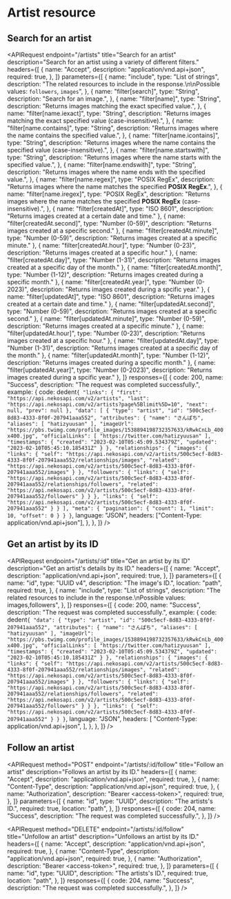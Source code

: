 

# Artist resource

## Search for an artist

<APIRequest
    endpoint="/artists"
    title="Search for an artist"
    description="Search for an artist using a variety of different filters."
    headers={[
        {
            name: "Accept",
            description: "application/vnd.api+json",
            required: true,
        },
    ]}
    parameters={[
        {
            name: "include",
            type: "List of strings",
            description:
                "The related resources to include in the response.\n\nPossible values: `followers`, `images`",
        },
        {
            name: "filter[search]",
            type: "String",
            description: "Search for an image.",
        },
        {
            name: "filter[name]",
            type: "String",
            description: "Returns images matching the exact specified value.",
        },
        {
            name: "filter[name.iexact]",
            type: "String",
            description:
                "Returns images matching the exact specified value (case-insensitive).",
        },
        {
            name: "filter[name.contains]",
            type: "String",
            description:
                "Returns images where the name contains the specified value.",
        },
        {
            name: "filter[name.icontains]",
            type: "String",
            description:
                "Returns images where the name contains the specified value (case-insensitive).",
        },
        {
            name: "filter[name.startswith]",
            type: "String",
            description:
                "Returns images where the name starts with the specified value.",
        },
        {
            name: "filter[name.endswith]",
            type: "String",
            description:
                "Returns images where the name ends with the specified value.",
        },
        {
            name: "filter[name.regex]",
            type: "POSIX RegEx",
            description:
                "Returns images where the name matches the specified **POSIX RegEx**.",
        },
        {
            name: "filter[name.iregex]",
            type: "POSIX RegEx",
            description:
                "Returns images where the name matches the specified **POSIX RegEx** (case-insensitive).",
        },
        {
            name: "filter[createdAt]",
            type: "ISO 8601",
            description: "Returns images created at a certain date and time."
        },
        {
            name: "filter[createdAt.second]",
            type: "Number (0-59)",
            description: "Returns images created at a specific second."
        },
        {
            name: "filter[createdAt.minute]",
            type: "Number (0-59)",
            description: "Returns images created at a specific minute."
        },
        {
            name: "filter[createdAt.hour]",
            type: "Number (0-23)",
            description: "Returns images created at a specific hour."
        },
        {
            name: "filter[createdAt.day]",
            type: "Number (1-31)",
            description: "Returns images created at a specific day of the month."
        },
        {
            name: "filter[createdAt.month]",
            type: "Number (1-12)",
            description: "Returns images created during a specific month."
        },
        {
            name: "filter[createdAt.year]",
            type: "Number (0-2023)",
            description: "Returns images created during a spcific year."
        },
        {
            name: "filter[updatedAt]",
            type: "ISO 8601",
            description: "Returns images created at a certain date and time."
        },
        {
            name: "filter[updatedAt.second]",
            type: "Number (0-59)",
            description: "Returns images created at a specific second."
        },
        {
            name: "filter[updatedAt.minute]",
            type: "Number (0-59)",
            description: "Returns images created at a specific minute."
        },
        {
            name: "filter[updatedAt.hour]",
            type: "Number (0-23)",
            description: "Returns images created at a specific hour."
        },
        {
            name: "filter[updatedAt.day]",
            type: "Number (1-31)",
            description: "Returns images created at a specific day of the month."
        },
        {
            name: "filter[updatedAt.month]",
            type: "Number (1-12)",
            description: "Returns images created during a specific month."
        },
        {
            name: "filter[updatedAt.year]",
            type: "Number (0-2023)",
            description: "Returns images created during a spcific year."
        },
    ]}
    responses={[
        {
            code: 200,
            name: "Success",
            description: "The request was completed successfully.",
            example: {
                code: dedent`
                {
                    "links": {
                        "first": "https://api.nekosapi.com/v2/artists",
                        "last": "https://api.nekosapi.com/v2/artists?page%5Blimit%5D=10",
                        "next": null,
                        "prev": null
                    },
                    "data": [
                        {
                            "type": "artist",
                            "id": "500c5ecf-8d83-4333-8f0f-207941aaa552",
                            "attributes": {
                                "name": "さんぱち",
                                "aliases": [
                                    "hatizyuusan"
                                ],
                                "imageUrl": "https://pbs.twimg.com/profile_images/1538894198732357633/kRwkCnLb_400x400.jpg",
                                "officialLinks": [
                                    "https://twitter.com/hatizyuusan"
                                ],
                                "timestamps": {
                                    "created": "2023-02-10T05:45:09.534379Z",
                                    "updated": "2023-02-10T05:45:10.185431Z"
                                }
                            },
                            "relationships": {
                                "images": {
                                    "links": {
                                        "self": "https://api.nekosapi.com/v2/artists/500c5ecf-8d83-4333-8f0f-207941aaa552/relationships/images",
                                        "related": "https://api.nekosapi.com/v2/artists/500c5ecf-8d83-4333-8f0f-207941aaa552/images"
                                    }
                                },
                                "followers": {
                                    "links": {
                                        "self": "https://api.nekosapi.com/v2/artists/500c5ecf-8d83-4333-8f0f-207941aaa552/relationships/followers",
                                        "related": "https://api.nekosapi.com/v2/artists/500c5ecf-8d83-4333-8f0f-207941aaa552/followers"
                                    }
                                }
                            },
                            "links": {
                                "self": "https://api.nekosapi.com/v2/artists/500c5ecf-8d83-4333-8f0f-207941aaa552"
                            }
                        }
                    ],
                    "meta": {
                        "pagination": {
                            "count": 1,
                            "limit": 10,
                            "offset": 0
                        }
                    }
                }
                `,
                language: "JSON",
                headers: ["Content-Type: application/vnd.api+json"],
            },
        },
    ]}
/>


## Get an artist by its ID

<APIRequest
    endpoint="/artists/:id"
    title="Get an artist by its ID"
    description="Get an artist's details by its ID."
    headers={[
        {
            name: "Accept",
            description: "application/vnd.api+json",
            required: true,
        },
    ]}
    parameters={[
        {
            name: "id",
            type: "UUID v4",
            description: "The image's ID.",
            location: "path",
            required: true,
        },
        {
            name: "include",
            type: "List of strings",
            description:
                "The related resources to include in the response.\nPossible values: images,followers",
        },
    ]}
    responses={[
        {
            code: 200,
            name: "Success",
            description: "The request was completed successfully.",
            example: {
                code: dedent`
                {
                    "data": {
                        "type": "artist",
                        "id": "500c5ecf-8d83-4333-8f0f-207941aaa552",
                        "attributes": {
                            "name": "さんぱち",
                            "aliases": [
                                "hatizyuusan"
                            ],
                            "imageUrl": "https://pbs.twimg.com/profile_images/1538894198732357633/kRwkCnLb_400x400.jpg",
                            "officialLinks": [
                                "https://twitter.com/hatizyuusan"
                            ],
                            "timestamps": {
                                "created": "2023-02-10T05:45:09.534379Z",
                                "updated": "2023-02-10T05:45:10.185431Z"
                            }
                        },
                        "relationships": {
                            "images": {
                                "links": {
                                    "self": "https://api.nekosapi.com/v2/artists/500c5ecf-8d83-4333-8f0f-207941aaa552/relationships/images",
                                    "related": "https://api.nekosapi.com/v2/artists/500c5ecf-8d83-4333-8f0f-207941aaa552/images"
                                }
                            },
                            "followers": {
                                "links": {
                                    "self": "https://api.nekosapi.com/v2/artists/500c5ecf-8d83-4333-8f0f-207941aaa552/relationships/followers",
                                    "related": "https://api.nekosapi.com/v2/artists/500c5ecf-8d83-4333-8f0f-207941aaa552/followers"
                                }
                            }
                        },
                        "links": {
                            "self": "https://api.nekosapi.com/v2/artists/500c5ecf-8d83-4333-8f0f-207941aaa552"
                        }
                    }
                }
                `,
                language: "JSON",
                headers: [
                    "Content-Type: application/vnd.api+json",
                ],
            },
        },
    ]}
/>

## Follow an artist

<APIRequest
    method="POST"
    endpoint="/artists/:id/follow"
    title="Follow an artist"
    description="Follows an artist by its ID."
    headers={[
        {
            name: "Accept",
            description: "application/vnd.api+json",
            required: true,
        },
        {
            name: "Content-Type",
            description: "application/vnd.api+json",
            required: true,
        },
        {
            name: "Authorization",
            description: "Bearer &lt;access-token&gt;",
            required: true,
        },
    ]}
    parameters={[
        {
            name: "id",
            type: "UUID",
            description: "The artists's ID.",
            required: true,
            location: "path",
        },
    ]}
    responses={[
        {
            code: 204,
            name: "Success",
            description: "The request was completed successfully.",
        },
    ]}
/>

<APIRequest
    method="DELETE"
    endpoint="/artists/:id/follow"
    title="Unfollow an artist"
    description="Unfollows an artist by its ID."
    headers={[
        {
            name: "Accept",
            description: "application/vnd.api+json",
            required: true,
        },
        {
            name: "Content-Type",
            description: "application/vnd.api+json",
            required: true,
        },
        {
            name: "Authorization",
            description: "Bearer &lt;access-token&gt;",
            required: true,
        },
    ]}
    parameters={[
        {
            name: "id",
            type: "UUID",
            description: "The artists's ID.",
            required: true,
            location: "path",
        },
    ]}
    responses={[
        {
            code: 204,
            name: "Success",
            description: "The request was completed successfully.",
        },
    ]}
/>